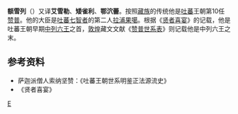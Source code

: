 '''额雪列'''（{{bo|z=ཨེ་ཤོ་ལེགས།|w=E sho legs}}）又译'''艾雪勒'''、'''矮雀利'''、'''鄂泬蕾'''。按照[[藏族|藏族]]的传统他是[[吐蕃|吐蕃]]王朝第10任[[赞普|赞普]]。他的大臣是[[吐蕃七智者|吐蕃七智者]]的第二人[[拉浦果噶|拉浦果噶]]。根据《[[贤者喜宴|贤者喜宴]]》的记载，他是吐蕃王朝早期[[中列六王|中列六王]]之首，[[敦煌|敦煌]]藏文文献《[[赞普世系表|赞普世系表]]》则记载他是中列六王之末。

==参考资料==
*萨迦派僧人索纳坚赞：《吐蕃王朝世系明鉴正法源流史》
*《贤者喜宴》

{{start box}}
{{s-before|[[布德共杰|布德共杰]]}}
{{s-title|[[吐蕃国王列表|吐蕃赞普]]|第10任<br />'''中列六王'''之首}}
{{s-after|[[替列|替列]]}}
{{end box}}
{{吐蕃赞普}}

[[Category:吐蕃赞普|E]]